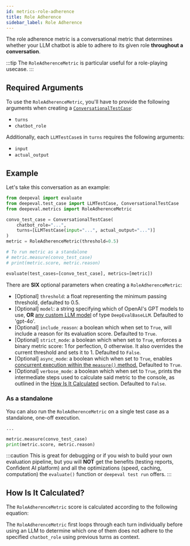 ```yaml
---
id: metrics-role-adherence
title: Role Adherence
sidebar_label: Role Adherence
---
```


<head>
  <link
    rel="canonical"
    href="https://deepeval.com/docs/metrics-role-adherence"
  />
</head>


The role adherence metric is a conversational metric that determines whether your LLM chatbot is able to adhere to its given role **throughout a conversation**.

:::tip
The `RoleAdherenceMetric` is particular useful for a role-playing usecase.
:::

## Required Arguments

To use the `RoleAdherenceMetric`, you'll have to provide the following arguments when creating a [`ConversationalTestCase`](/docs/evaluation-test-cases#conversational-test-case):

- `turns`
- `chatbot_role`

Additionally, each `LLMTestCase`s in `turns` requires the following arguments:

- `input`
- `actual_output`

## Example

Let's take this conversation as an example:

```python
from deepeval import evaluate
from deepeval.test_case import LLMTestCase, ConversationalTestCase
from deepeval.metrics import RoleAdherenceMetric

convo_test_case = ConversationalTestCase(
    chatbot_role="...",
    turns=[LLMTestCase(input="...", actual_output="...")]
)
metric = RoleAdherenceMetric(threshold=0.5)

# To run metric as a standalone
# metric.measure(convo_test_case)
# print(metric.score, metric.reason)

evaluate(test_cases=[convo_test_case], metrics=[metric])
```

There are **SIX** optional parameters when creating a `RoleAdherenceMetric`:

- [Optional] `threshold`: a float representing the minimum passing threshold, defaulted to 0.5.
- [Optional] `model`: a string specifying which of OpenAI's GPT models to use, **OR** [any custom LLM model](/docs/metrics-introduction#using-a-custom-llm) of type `DeepEvalBaseLLM`. Defaulted to 'gpt-4o'.
- [Optional] `include_reason`: a boolean which when set to `True`, will include a reason for its evaluation score. Defaulted to `True`.
- [Optional] `strict_mode`: a boolean which when set to `True`, enforces a binary metric score: 1 for perfection, 0 otherwise. It also overrides the current threshold and sets it to 1. Defaulted to `False`.
- [Optional] `async_mode`: a boolean which when set to `True`, enables [concurrent execution within the `measure()` method.](/docs/metrics-introduction#measuring-metrics-in-async) Defaulted to `True`.
- [Optional] `verbose_mode`: a boolean which when set to `True`, prints the intermediate steps used to calculate said metric to the console, as outlined in the [How Is It Calculated](#how-is-it-calculated) section. Defaulted to `False`.

### As a standalone

You can also run the `RoleAdherenceMetric` on a single test case as a standalone, one-off execution.

```python
...

metric.measure(convo_test_case)
print(metric.score, metric.reason)
```

:::caution
This is great for debugging or if you wish to build your own evaluation pipeline, but you will **NOT** get the benefits (testing reports, Confident AI platform) and all the optimizations (speed, caching, computation) the `evaluate()` function or `deepeval test run` offers.
:::

## How Is It Calculated?

The `RoleAdherenceMetric` score is calculated according to the following equation:

<Equation formula="\text{Role Adherence} = \frac{\text{Number of Turns that Adhered to Chatbot Role in Conversation}}{\text{Total Number of Turns in Conversation}}" />

The `RoleAdherenceMetric` first loops through each turn individually before using an LLM to determine which one of them does not adhere to the specified `chatbot_role` using previous turns as context.
